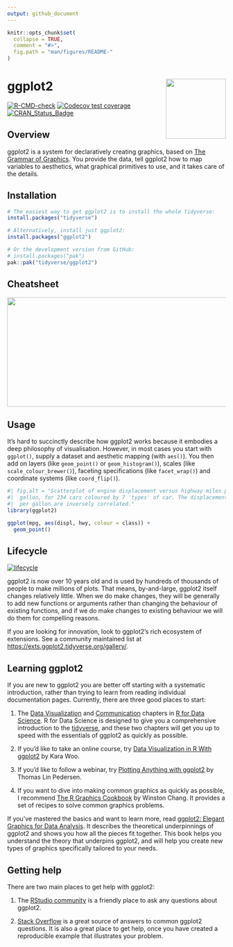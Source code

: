 ```yaml
---
output: github_document
---
```


<!-- README.md is generated from README.Rmd. Please edit that file -->

```r
knitr::opts_chunk$set(
  collapse = TRUE,
  comment = "#>",
  fig.path = "man/figures/README-"
)
```

# ggplot2 <a href="https://ggplot2.tidyverse.org"><img src="man/figures/logo.png" align="right" height="138" /></a>

<!-- badges: start -->
[![R-CMD-check](https://github.com/tidyverse/ggplot2/actions/workflows/R-CMD-check.yaml/badge.svg)](https://github.com/tidyverse/ggplot2/actions/workflows/R-CMD-check.yaml)
[![Codecov test coverage](https://codecov.io/gh/tidyverse/ggplot2/branch/main/graph/badge.svg)](https://app.codecov.io/gh/tidyverse/ggplot2?branch=main)
[![CRAN_Status_Badge](https://www.r-pkg.org/badges/version/ggplot2)](https://cran.r-project.org/package=ggplot2)
<!-- badges: end -->

## Overview

ggplot2 is a system for declaratively creating graphics, based on [The Grammar of Graphics][gg-book]. You provide the data, tell ggplot2 how to map variables to aesthetics, what graphical primitives to use, and it takes care of the details. 

## Installation

```r
# The easiest way to get ggplot2 is to install the whole tidyverse:
install.packages("tidyverse")

# Alternatively, install just ggplot2:
install.packages("ggplot2")

# Or the development version from GitHub:
# install.packages("pak")
pak::pak("tidyverse/ggplot2")
```

## Cheatsheet

<a href="https://github.com/rstudio/cheatsheets/blob/master/data-visualization.pdf"><img src="https://raw.githubusercontent.com/rstudio/cheatsheets/master/pngs/thumbnails/data-visualization-cheatsheet-thumbs.png" width="630" height="252"/></a>  

## Usage

It's hard to succinctly describe how ggplot2 works because it embodies a deep philosophy of visualisation. However, in most cases you start with `ggplot()`, supply a dataset and aesthetic mapping (with `aes()`). You then add on layers (like `geom_point()` or `geom_histogram()`), scales (like `scale_colour_brewer()`), faceting specifications (like `facet_wrap()`) and coordinate systems (like `coord_flip()`).

```r
#| fig.alt = "Scatterplot of engine displacement versus highway miles per
#|  gallon, for 234 cars coloured by 7 'types' of car. The displacement and miles
#|  per gallon are inversely correlated."
library(ggplot2)

ggplot(mpg, aes(displ, hwy, colour = class)) + 
  geom_point()
```


## Lifecycle

[![lifecycle](https://img.shields.io/badge/lifecycle-stable-brightgreen.svg)](https://lifecycle.r-lib.org/articles/stages.html)

ggplot2 is now over 10 years old and is used by hundreds of thousands of people to make millions of plots. That means, by-and-large, ggplot2 itself changes relatively little. When we do make changes, they will be generally to add new functions or arguments rather than changing the behaviour of existing functions, and if we do make changes to existing behaviour we will do them for compelling reasons. 

If you are looking for innovation, look to ggplot2's rich ecosystem of extensions. See a community maintained list at <https://exts.ggplot2.tidyverse.org/gallery/>.

## Learning ggplot2

If you are new to ggplot2 you are better off starting with a systematic introduction, rather than trying to learn from reading individual documentation pages. Currently, there are three good places to start:

1.  The [Data Visualization][r4ds-vis] and
    [Communication][r4ds-comm] chapters in 
    [R for Data Science][r4ds]. R for Data Science is designed to
    give you a comprehensive introduction to the
    [tidyverse](https://www.tidyverse.org), and these two chapters will
    get you up to speed with the essentials of ggplot2 as quickly as 
    possible.
    
1.  If you'd like to take an online course, try
    [Data Visualization in R With ggplot2][oreilly] by Kara Woo.
    
1.  If you'd like to follow a webinar, try
    [Plotting Anything with ggplot2](https://youtu.be/h29g21z0a68) by Thomas Lin 
    Pedersen.

1.  If you want to dive into making common graphics as quickly 
    as possible, I recommend [The R Graphics Cookbook][cookbook] 
    by Winston Chang. It provides a set of recipes to solve common
    graphics problems.
    
If you've mastered the basics and want to learn more, read [ggplot2: Elegant Graphics for Data Analysis][ggplot2-book]. It describes the theoretical underpinnings of ggplot2 and shows you how all the pieces fit together. This book helps you understand the theory that underpins ggplot2, and will help you create new types of graphics specifically tailored to your needs.

## Getting help

There are two main places to get help with ggplot2:

1.  The [RStudio community][community] is a friendly place to ask any
    questions about ggplot2.

1.  [Stack Overflow][so] is a great source of answers to common ggplot2
    questions. It is also a great place to get help, once you have
    created a reproducible example that illustrates your problem.

[community]: https://forum.posit.co/
[ggplot2-book]: https://ggplot2-book.org
[gg-book]: https://www.amazon.com/Grammar-Graphics-Statistics-Computing/dp/0387245448/ref=as_li_ss_tl
[so]: https://stackoverflow.com/questions/tagged/ggplot2?sort=frequent&pageSize=50
[cookbook]: https://r-graphics.org
[r4ds]: https://r4ds.hadley.nz
[r4ds-vis]: https://r4ds.hadley.nz/data-visualize
[r4ds-comm]: https://r4ds.hadley.nz/communication
[oreilly]: https://learning.oreilly.com/videos/data-visualization-in/9781491963661/
